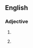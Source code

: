 {{also|noncut}}
==English==

===Adjective===
{{en-adj|-}}

# {{alt form|en|noncut||not having been cut}}
# {{lb|en|sports}} {{syn of|en|no-cut||allowing an unlimited number of participants}}